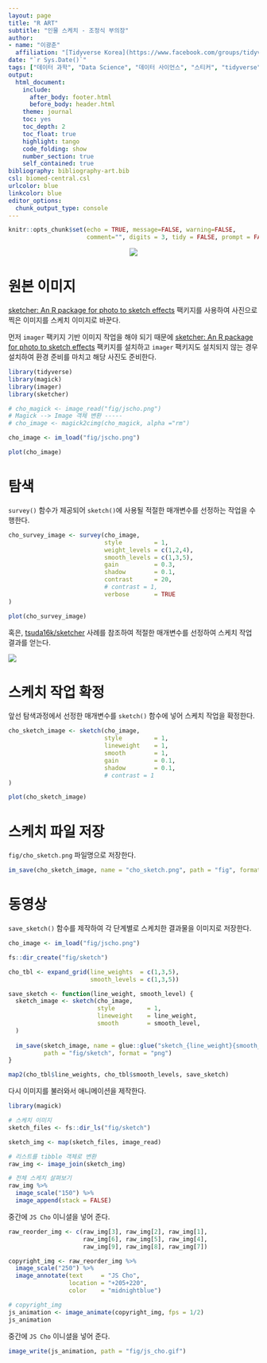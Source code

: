 ```yaml
---
layout: page
title: "R ART"
subtitle: "인물 스케치 - 조정식 부의장"
author:
- name: "이광춘"
  affiliation: "[Tidyverse Korea](https://www.facebook.com/groups/tidyverse/)"
date: "`r Sys.Date()`"
tags: ["데이터 과학", "Data Science", "데이터 사이언스", "스티커", "tidyverse", "stickr"]
output:
  html_document: 
    include:
      after_body: footer.html
      before_body: header.html
    theme: journal
    toc: yes
    toc_depth: 2
    toc_float: true
    highlight: tango
    code_folding: show
    number_section: true
    self_contained: true
bibliography: bibliography-art.bib
csl: biomed-central.csl
urlcolor: blue
linkcolor: blue
editor_options: 
  chunk_output_type: console
---
```


```r
knitr::opts_chunk$set(echo = TRUE, message=FALSE, warning=FALSE,
                      comment="", digits = 3, tidy = FALSE, prompt = FALSE, fig.align = 'center')

```

<center>
![](fig/jscho-sketch.png)
</center>

# 원본 이미지 {#image-get}

[sketcher: An R package for photo to sketch effects](https://htsuda.net/sketcher) 팩키지를 사용하여 사진으로 찍은 이미지를 스케치 이미지로 바꾼다.

먼저 `imager` 팩키지 기반 이미지 작업을 해야 되기 때문에 [sketcher: An R package for photo to sketch effects](https://htsuda.net/sketcher) 팩키지를 설치하고 `imager` 팩키지도 설치되지 않는 경우 설치하여 환경 준비를 마치고 해당 사진도 준비한다.


```r
library(tidyverse)
library(magick)
library(imager)
library(sketcher)

# cho_magick <- image_read("fig/jscho.png")
# Magick --> Image 객체 변환 -----
# cho_image <- magick2cimg(cho_magick, alpha ="rm")

cho_image <- im_load("fig/jscho.png")

plot(cho_image)
```

# 탐색 {#image-survey}

`survey()` 함수가 제공되어 `sketch()`에 사용될 적절한 매개변수를 선정하는 작업을 수행한다.

```r
cho_survey_image <- survey(cho_image,
                           style         = 1,
                           weight_levels = c(1,2,4), 
                           smooth_levels = c(1,3,5),
                           gain          = 0.3,
                           shadow        = 0.1,
                           contrast      = 20,
                           # contrast = 1,
                           verbose       = TRUE
)

plot(cho_survey_image)
```

혹은, [tsuda16k/sketcher](https://github.com/tsuda16k/sketcher) 사례를 참조하여 적절한 매개변수를 선정하여 스케치 작업 결과를 얻는다.

![](fig/sketcher-survey.jpg)

# 스케치 작업 확정 {#image-survey-sketch}

앞선 탐색과정에서 선정한 매개변수를 `sketch()` 함수에 넣어 스케치 작업을 확정한다.

```r
cho_sketch_image <- sketch(cho_image,
                           style         = 1,
                           lineweight    = 1, 
                           smooth        = 1,
                           gain          = 0.1,
                           shadow        = 0.1,
                           # contrast = 1
)

plot(cho_sketch_image)
```

# 스케치 파일 저장 {#image-survey-sketch-save}

`fig/cho_sketch.png` 파일명으로 저장한다.

```r
im_save(cho_sketch_image, name = "cho_sketch.png", path = "fig", format = "png")
```

# 동영상 {#sketch-animation}

`save_sketch()` 함수를 제작하여 각 단계별로 스케치한 결과물을 이미지로 저장한다.

```r
cho_image <- im_load("fig/jscho.png")

fs::dir_create("fig/sketch")

cho_tbl <- expand_grid(line_weights  = c(1,3,5),
                       smooth_levels = c(1,3,5))

save_sketch <- function(line_weight, smooth_level) {
  sketch_image <- sketch(cho_image,
                         style         = 1,
                         lineweight    = line_weight, 
                         smooth        = smooth_level,
  )
  
  im_save(sketch_image, name = glue::glue("sketch_{line_weight}{smooth_level}.png"), 
          path = "fig/sketch", format = "png")
}

map2(cho_tbl$line_weights, cho_tbl$smooth_levels, save_sketch)
```

다시 이미지를 불러와서 애니메이션을 제작한다.

```r
library(magick)

# 스케치 이미지 
sketch_files <- fs::dir_ls("fig/sketch")

sketch_img <- map(sketch_files, image_read)

# 리스트를 tibble 객체로 변환
raw_img <- image_join(sketch_img)

# 전체 스케치 살펴보기
raw_img %>% 
  image_scale("150") %>% 
  image_append(stack = FALSE)
```

중간에 `JS Cho` 이니셜을 넣어 준다.

```r
raw_reorder_img <- c(raw_img[3], raw_img[2], raw_img[1],
                     raw_img[6], raw_img[5], raw_img[4],
                     raw_img[9], raw_img[8], raw_img[7])

copyright_img <- raw_reorder_img %>% 
  image_scale("250") %>% 
  image_annotate(text     = "JS Cho", 
                 location = "+205+220", 
                 color    = "midnightblue")

# copyright_img
js_animation <- image_animate(copyright_img, fps = 1/2)
js_animation
```

중간에 `JS Cho` 이니셜을 넣어 준다.

```r
image_write(js_animation, path = "fig/js_cho.gif")
```
